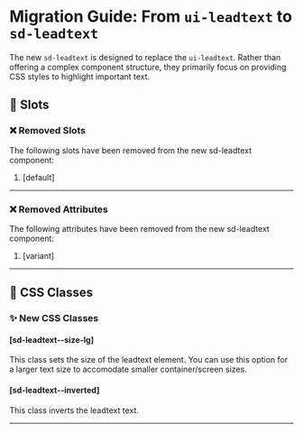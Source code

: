 
<Meta title="Docs/Migration/ui-leadtext" />

# Migration Guide: From `ui-leadtext` to `sd-leadtext`

The new `sd-leadtext` is designed to replace the `ui-leadtext`. Rather than offering a complex component structure, they primarily focus on providing CSS styles to highlight important text.

## 💾 Slots

### ❌ Removed Slots

The following slots have been removed from the new sd-leadtext component:

1. [default]

<hr />

### ❌ Removed Attributes

The following attributes have been removed from the new sd-leadtext component:

1. [variant]

<hr />

## 🎨 CSS Classes

### ✨ New CSS Classes

#### [sd-leadtext--size-lg]

This class sets the size of the leadtext element. You can use this option for a larger text size to accomodate smaller container/screen sizes.

#### [sd-leadtext--inverted]

This class inverts the leadtext text.

<hr />
